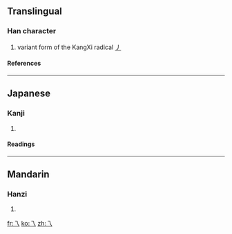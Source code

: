 ==Translingual==
===Han character===
{{Han char|rn=4|rad=丿|as=00|sn=1|four=|canj=一人 (MO), XX一人 (XXMO)}}
# variant form of the KangXi radical [[Index:Chinese radical/丿|丿]]
====References====
{{Han ref|kx=0081.090|dkj=00109|dj=0164.100|hdz=10048.030|uh=4E41|ud=20033}}
----

==Japanese==
===Kanji===
{{ja-kanji|grade=|rs=丿00}}
# {{defn|Japanese}}
====Readings====
{{ja-readings|on=[[い]] (i)|kun=[[ながれる]] (nagareru)}}
----
==Mandarin==
===Hanzi===
{{cmn-hanzi|pin=[[yí]] ([[yi2]])|wg=i<sup>2</sup>}}
# {{defn|Mandarin}}

[[fr:乁]]
[[ko:乁]]
[[zh:乁]]